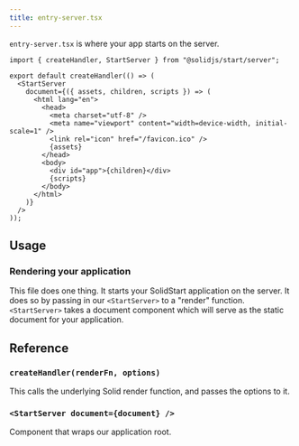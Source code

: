 ```yaml
---
title: entry-server.tsx
---
```


`entry-server.tsx` is where your app starts on the server.

<div class="text-lg">

```tsx twoslash
import { createHandler, StartServer } from "@solidjs/start/server";

export default createHandler(() => (
  <StartServer
    document={({ assets, children, scripts }) => (
      <html lang="en">
        <head>
          <meta charset="utf-8" />
          <meta name="viewport" content="width=device-width, initial-scale=1" />
          <link rel="icon" href="/favicon.ico" />
          {assets}
        </head>
        <body>
          <div id="app">{children}</div>
          {scripts}
        </body>
      </html>
    )}
  />
));
```

</div>

<table-of-contents></table-of-contents>

## Usage

### Rendering your application

This file does one thing. It starts your SolidStart application on the server. It does so by passing in our `<StartServer>` to a "render" function. `<StartServer>` takes a document component which will serve as the static document for your application.

## Reference

### `createHandler(renderFn, options)`

This calls the underlying Solid render function, and passes the options to it.

### `<StartServer document={document} />`

Component that wraps our application root.